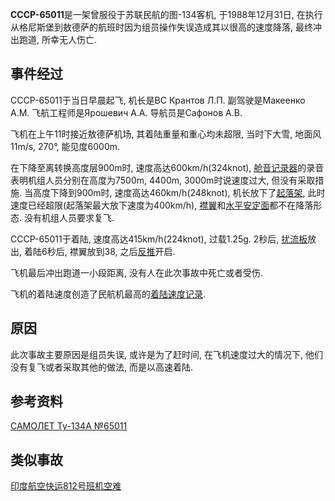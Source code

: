 {{copyedit|time=2015-01-16T15:48:29+00:00}}
{{refimprove|time=2015-01-16T15:48:29+00:00}}
{{Infobox Airliner accident
|name= 苏联民航CCCP-65011敖德萨降落事故
|Crash image = 
|Image caption = 
|Date= 1988年12月31日
|Type= 机组失误
|Site= {{flagicon|USSR}} [[敖德萨国际机场|敖德萨国际机场(UKOO)]]
|Origin= {{flagicon|USSR}} [[哥尼斯堡机场|哥尼斯堡机场(UMKK)]]
|Last stopover= 
|Destination= {{flagicon|USSR}} 敖德萨国际机场
|Fatalities= 0
|Injuries= 0
|Aircraft Type= [[图波列夫|图波列夫]][[Tu-134|Tu-134A]]
|Operator= [[苏联民航|苏联民航]]
|Tail Number= CCCP-65011
|Passengers= 76
|Crew= ?
|Survivors= ?（无人伤亡）
}}
'''CCCP-65011'''是一架曾服役于苏联民航的图-134客机, 于1988年12月31日, 在执行从格尼斯堡到敖德萨的航班时因为组员操作失误造成其以很高的速度降落, 最终冲出跑道, 所幸无人伤亡.

==事件经过==
CCCP-65011于当日早晨起飞, 机长是ВС Крантов Л.П. 副驾驶是Макеенко А.М. 飞航工程师是Ярошевич А.А. 导航员是Сафонов А.В.

飞机在上午11时接近敖德萨机场, 其着陆重量和重心均未超限, 当时下大雪, 地面风11m/s, 270°, 能见度6000m.

在下降至离转换高度层900m时, 速度高达600km/h(324knot), [[飞行纪录仪|舱音记录器]]的录音表明机组人员分别在高度为7500m, 4400m, 3000m时说速度过大, 但没有采取措施.
当高度下降到900m时, 速度高达460km/h(248knot), 机长放下了[[起落架|起落架]], 此时速度已经超限(起落架最大放下速度为400km/h), [[襟翼|襟翼]]和[[尾翼|水平安定面]]都不在降落形态. 没有机组人员要求复飞.

CCCP-65011于{{When|[[莫斯科时间|莫斯科时间]](UTC+3)|time=2019-07-24}}着陆, 速度高达415km/h(224knot), 过载1.25g. 2秒后, [[扰流板|扰流板]]放出, 着陆6秒后, 襟翼放到38, 之后[[反推|反推]]开启.

飞机最后冲出跑道一小段距离, 没有人在此次事故中死亡或者受伤.

飞机的着陆速度创造了民航机最高的[[飞行速度记录#其他飞行速度记录|着陆速度记录]].

==原因==
此次事故主要原因是组员失误, 或许是为了赶时间, 在飞机速度过大的情况下, 他们没有复飞或者采取其他的做法, 而是以高速着陆.

==参考资料==
[https://web.archive.org/web/20131203014136/http://www.svavia.ru/info/lib/sel_chsm13.html САМОЛЕТ Ту-134А №65011]

==类似事故==
[[印度航空快运812号班机空难|印度航空快运812号班机空难]]